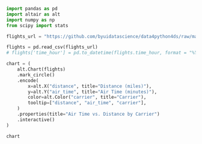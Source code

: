 ```python
import pandas as pd
import altair as alt
import numpy as np
from scipy import stats

flights_url = "https://github.com/byuidatascience/data4python4ds/raw/master/data-raw/flights/flights.csv"

flights = pd.read_csv(flights_url)
# flights['time_hour'] = pd.to_datetime(flights.time_hour, format = "%Y-%m-%d %H:%M:%S")
```

```python
chart = (
    alt.Chart(flights)
    .mark_circle()
    .encode(
        x=alt.X("distance", title="Distance (miles)"),
        y=alt.Y("air_time", title="Air Time (minutes)"),
        color=alt.Color("carrier", title="Carrier"),
        tooltip=["distance", "air_time", "carrier"],
    )
    .properties(title="Air Time vs. Distance by Carrier")
    .interactive()
)

chart
```